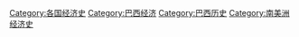 [[Category:各国经济史|Category:各国经济史]]
[[Category:巴西经济|Category:巴西经济]]
[[Category:巴西历史|Category:巴西历史]]
[[Category:南美洲经济史|Category:南美洲经济史]]